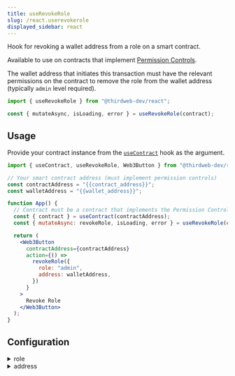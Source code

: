 ```yaml
---
title: useRevokeRole
slug: /react.userevokerole
displayed_sidebar: react
---
```


Hook for revoking a wallet address from a role on a smart contract.

Available to use on contracts that implement [Permission Controls](/solidity/extension-contracts/permissions).

The wallet address that initiates this transaction must have the relevant permissions on the contract to remove the role from the wallet address (typically `admin` level required).

```jsx
import { useRevokeRole } from "@thirdweb-dev/react";

const { mutateAsync, isLoading, error } = useRevokeRole(contract);
```

## Usage

Provide your contract instance from the [`useContract`](react/hooks/usecontract) hook as the argument.

```jsx
import { useContract, useRevokeRole, Web3Button } from "@thirdweb-dev/react";

// Your smart contract address (must implement permission controls)
const contractAddress = "{{contract_address}}";
const walletAddress = "{{wallet_address}}";

function App() {
  // Contract must be a contract that implements the Permission Controls interface
  const { contract } = useContract(contractAddress);
  const { mutateAsync: revokeRole, isLoading, error } = useRevokeRole(contract);

  return (
    <Web3Button
      contractAddress={contractAddress}
      action={() =>
        revokeRole({
          role: "admin",
          address: walletAddress,
        })
      }
    >
      Revoke Role
    </Web3Button>
  );
}
```

## Configuration

<details>
  <summary>role</summary>
  <div>

### role (required)

The role to revoke from the wallet address.

Can be any custom role, or a built-in role, such as `admin`, `transfer`, `minter`, `pauser`, `lister`, `asset`, `unwrap`, or `factory`.

```jsx
import { useContract, useRevokeRole, Web3Button } from "@thirdweb-dev/react";

// Your smart contract address (must implement permission controls)
const contractAddress = "{{contract_address}}";
const walletAddress = "{{wallet_address}}";
// highlight-next-line
const role = "{{role}}";

function App() {
  // Contract must be a contract that implements the Permission Controls interface
  const { contract } = useContract(contractAddress);
  const { mutateAsync: revokeRole, isLoading, error } = useRevokeRole(contract);

  return (
    <Web3Button
      contractAddress={contractAddress}
      action={() =>
        revokeRole({
          // highlight-next-line
          role: role,
          address: walletAddress,
        })
      }
    >
      Revoke Role
    </Web3Button>
  );
}
```

</div>
</details>

<details>
  <summary>address</summary>
  <div>

### address

The wallet address to revoke the role from.

To use the connected wallet address, use the [`useAddress`](/react/react.useaddress) hook.

```jsx
import {
  useContract,
  useRevokeRole,
  Web3Button,
  useAddress,
} from "@thirdweb-dev/react";

// Your smart contract address (must implement permission controls)
const contractAddress = "{{contract_address}}";
const role = "{{role}}";

function App() {
  // Contract must be a contract that implements the Permission Controls interface
  const { contract } = useContract(contractAddress);
  const { mutateAsync: revokeRole, isLoading, error } = useRevokeRole(contract);
  // highlight-next-line
  const address = useAddress();

  return (
    <Web3Button
      contractAddress={contractAddress}
      action={() =>
        revokeRole({
          role: role,
          // highlight-next-line
          address: address,
        })
      }
    >
      Revoke Role
    </Web3Button>
  );
}
```

</div>
</details>
